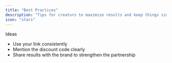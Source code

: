 ```yaml
---
title: "Best Practices"
description: "Tips for creators to maximize results and keep things simple."
icon: "stars"
---
```


Ideas
- Use your link consistently
- Mention the discount code clearly
- Share results with the brand to strengthen the partnership

